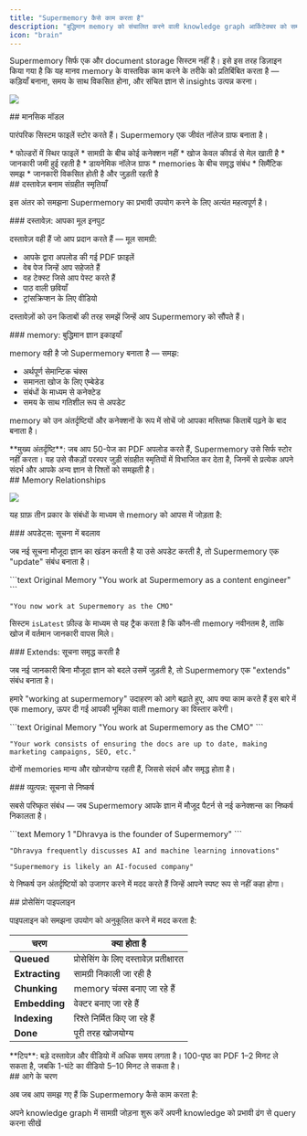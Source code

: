 ```yaml
---
title: "Supermemory कैसे काम करता है"
description: "बुद्धिमान memory को संचालित करने वाली knowledge graph आर्किटेक्चर को समझना"
icon: "brain"
---
```


Supermemory सिर्फ एक और document storage सिस्टम नहीं है। इसे इस तरह डिज़ाइन किया गया है कि यह मानव memory के वास्तविक काम करने के तरीके को प्रतिबिंबित करता है — कड़ियाँ बनाना, समय के साथ विकसित होना, और संचित ज्ञान से insights उत्पन्न करना।

![](/images/graph-view.png)

<div id="the-mental-model">
  ## मानसिक मॉडल
</div>

पारंपरिक सिस्टम फाइलें स्टोर करते हैं। Supermemory एक जीवंत नॉलेज ग्राफ बनाता है।

<CardGroup cols={2}>
  <Card title="Traditional Systems" icon="folder">
    * फोल्डरों में स्थिर फाइलें
    * सामग्री के बीच कोई कनेक्शन नहीं
    * खोज केवल कीवर्ड से मेल खाती है
    * जानकारी जमी हुई रहती है
  </Card>

  <Card title="Supermemory" icon="network">
    * डायनेमिक नॉलेज ग्राफ
    * memories के बीच समृद्ध संबंध
    * सिमैंटिक समझ
    * जानकारी विकसित होती है और जुड़ती रहती है
  </Card>
</CardGroup>

<div id="documents-vs-memories">
  ## दस्तावेज़ बनाम संग्रहीत स्मृतियाँ
</div>

इस अंतर को समझना Supermemory का प्रभावी उपयोग करने के लिए अत्यंत महत्वपूर्ण है।

<div id="documents-your-raw-input">
  ### दस्तावेज़: आपका मूल इनपुट
</div>

दस्तावेज़ वही हैं जो आप प्रदान करते हैं — मूल सामग्री:

* आपके द्वारा अपलोड की गई PDF फ़ाइलें
* वेब पेज जिन्हें आप सहेजते हैं
* वह टेक्स्ट जिसे आप पेस्ट करते हैं
* पाठ वाली छवियाँ
* ट्रांसक्रिप्शन के लिए वीडियो

दस्तावेज़ों को उन किताबों की तरह समझें जिन्हें आप Supermemory को सौंपते हैं।

<div id="memories-intelligent-knowledge-units">
  ### memory: बुद्धिमान ज्ञान इकाइयाँ
</div>

memory वही है जो Supermemory बनाता है — समझ:

* अर्थपूर्ण सेमान्टिक चंक्स
* समानता खोज के लिए एम्बेडेड
* संबंधों के माध्यम से कनेक्टेड
* समय के साथ गतिशील रूप से अपडेट

memory को उन अंतर्दृष्टियों और कनेक्शनों के रूप में सोचें जो आपका मस्तिष्क किताबें पढ़ने के बाद बनाता है।

<Note>
  **मुख्य अंतर्दृष्टि**: जब आप 50-पेज का PDF अपलोड करते हैं, Supermemory उसे सिर्फ स्टोर नहीं करता। यह उसे सैकड़ों परस्पर जुड़ी संग्रहीत स्मृतियों में विभाजित कर देता है, जिनमें से प्रत्येक अपने संदर्भ और आपके अन्य ज्ञान से रिश्तों को समझती है।
</Note>

<div id="memory-relationships">
  ## Memory Relationships
</div>

![](/images/memories-inferred.png)

यह ग्राफ़ तीन प्रकार के संबंधों के माध्यम से memory को आपस में जोड़ता है:

<div id="updates-information-changes">
  ### अपडेट्स: सूचना में बदलाव
</div>

जब नई सूचना मौजूदा ज्ञान का खंडन करती है या उसे अपडेट करती है, तो Supermemory एक &quot;update&quot; संबंध बनाता है।

<CodeGroup>
  ```text Original Memory
  "You work at Supermemory as a content engineer"
  ```

  ```text New Memory (Updates Original)
  "You now work at Supermemory as the CMO"
  ```
</CodeGroup>

सिस्टम `isLatest` फ़ील्ड के माध्यम से यह ट्रैक करता है कि कौन‑सी memory नवीनतम है, ताकि खोज में वर्तमान जानकारी वापस मिले।

<div id="extends-information-enriches">
  ### Extends: सूचना समृद्ध करती है
</div>

जब नई जानकारी बिना मौजूदा ज्ञान को बदले उसमें जुड़ती है, तो Supermemory एक &quot;extends&quot; संबंध बनाता है।

हमारे &quot;working at supermemory&quot; उदाहरण को आगे बढ़ाते हुए, आप क्या काम करते हैं इस बारे में एक memory, ऊपर दी गई आपकी भूमिका वाली memory का विस्तार करेगी।

<CodeGroup>
  ```text Original Memory
  "You work at Supermemory as the CMO"
  ```

  ```text New Memory (Extension) - Separate From Previous
  "Your work consists of ensuring the docs are up to date, making marketing campaigns, SEO, etc."
  ```
</CodeGroup>

दोनों memories मान्य और खोजयोग्य रहती हैं, जिससे संदर्भ और समृद्ध होता है।

<div id="derives-information-infers">
  ### व्युत्पन्न: सूचना से निष्कर्ष
</div>

सबसे परिष्कृत संबंध — जब Supermemory आपके ज्ञान में मौजूद पैटर्न से नई कनेक्शन्स का निष्कर्ष निकालता है।

<CodeGroup>
  ```text Memory 1
  "Dhravya is the founder of Supermemory"
  ```

  ```text Memory 2
  "Dhravya frequently discusses AI and machine learning innovations"
  ```

  ```text Derived Memory
  "Supermemory is likely an AI-focused company"
  ```
</CodeGroup>

ये निष्कर्ष उन अंतर्दृष्टियों को उजागर करने में मदद करते हैं जिन्हें आपने स्पष्ट रूप से नहीं कहा होगा।

<div id="processing-pipeline">
  ## प्रोसेसिंग पाइपलाइन
</div>

पाइपलाइन को समझना उपयोग को अनुकूलित करने में मदद करता है:

| चरण | क्या होता है |
|-------|-------------|
| **Queued** | प्रोसेसिंग के लिए दस्तावेज़ प्रतीक्षारत |
| **Extracting** | सामग्री निकाली जा रही है |
| **Chunking** | memory चंक्स बनाए जा रहे हैं |
| **Embedding** | वेक्टर बनाए जा रहे हैं |
| **Indexing** | रिश्ते निर्मित किए जा रहे हैं |
| **Done** | पूरी तरह खोजयोग्य |

<Note>
  **टिप**: बड़े दस्तावेज़ और वीडियो में अधिक समय लगता है। 100-पृष्ठ का PDF 1–2 मिनट ले सकता है, जबकि 1-घंटे का वीडियो 5–10 मिनट ले सकता है।
</Note>

<div id="next-steps">
  ## आगे के चरण
</div>

अब जब आप समझ गए हैं कि Supermemory कैसे काम करता है:

<CardGroup cols={2}>
  <Card title="Add Memories" icon="plus" href="/hi/add-memories/overview">
    अपने knowledge graph में सामग्री जोड़ना शुरू करें
  </Card>

  <Card title="Search Memories" icon="search" href="/hi/search/overview">
    अपनी knowledge को प्रभावी ढंग से query करना सीखें
  </Card>
</CardGroup>